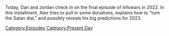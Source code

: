 {{DEFAULTSORT:
    #_EPISODE_0762:December 31, 2022
}}{{Episode
    | title           = December 31, 2022
    | caption         = [https://knowledgefight.libsyn.com/762-december-31-2022 Listen to this episode on Libsyn]
    | episodeNumber   = 762
    | length          = 02:03:46
    | airDate         = January 2, 2023
    | coverageDate    = December 31, 2022
    | episodeType     = [[:Category:Present Day|Present Day]]
    | previousEpisode = [[761: December 11, 2003]]
}}

{{Stub}}

Today, Dan and Jordan check in on the final episode of Infowars in 2022. In this installment, Alex tries to pull in some donations, explains how to "turn the Satan dial," and possibly reveals his big predictions for 2023.

[[Category:Episodes]]
[[Category:Present Day]]
